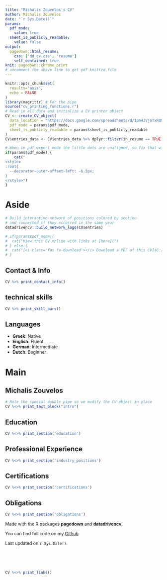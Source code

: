 ```yaml
---
title: "Michalis Zouvelos's CV"
author: Michalis Zouvelos
date: "`r Sys.Date()`"
params:
  pdf_mode:
    value: true
  sheet_is_publicly_readable:
    value: false
output:
  pagedown::html_resume:
    css: ['dd_cv.css', 'resume']
    self_contained: true
knit: pagedown::chrome_print 
# uncomment the above line to get pdf knitted file
---
```


```r
knitr::opts_chunk$set(
  results='asis', 
  echo = FALSE
)
library(magrittr) # For the pipe
source("cv_printing_functions.r")
# Read in all data and initialize a CV printer object
CV <- create_CV_object(
  data_location = "https://docs.google.com/spreadsheets/d/1pn4JVjnTxRQS3xTAdtuWgpJKMbh6iGoVeWycmVFM7e8/edit#gid=917338460",  
  pdf_mode = params$pdf_mode,
  sheet_is_publicly_readable = params$sheet_is_publicly_readable
)
CV$entries_data <- CV$entries_data %>% dplyr::filter(in_resume == TRUE)
```


```r
# When in pdf export mode the little dots are unaligned, so fix that with some conditional CSS.
if(params$pdf_mode) {
    cat("
<style>
:root{
  --decorator-outer-offset-left: -6.5px;
}
</style>")
}
```


Aside
================================================================================

```r
# Build interactive network of positions colored by section
# and connected if they occurred in the same year
datadrivencv::build_network_logo(CV$entries)
```


```r
# if(params$pdf_mode){
#  cat("View this CV online with links at [here](")
# } else {
#  cat("[<i class='fas fa-download'></i> Download a PDF of this CV](C:/Users/micha/Documents/michalis-zouvelos.pdf)")
# }
```

Contact & Info {#contact}
--------------------------------------------------------------------------------

```r
CV %>% print_contact_info()
```



technical skills {#skills}
--------------------------------------------------------------------------------

```r
CV %>% print_skill_bars()
```


Languages 
--------------------------------------------------------------------------------

- **Greek**:   Native
- **English**: Fluent
- **German**:  Intermediate
- **Dutch**:   Beginner





Main
================================================================================

Michalis Zouvelos {#title}
--------------------------------------------------------------------------------

```r
# Note the special double pipe so we modify the CV object in place
CV %<>% print_text_block("intro") 
```



Education {data-icon=graduation-cap data-concise=true}
--------------------------------------------------------------------------------

```r
CV %<>% print_section('education')
```




Professional Experience {data-icon=suitcase}
--------------------------------------------------------------------------------


```r
CV %<>% print_section('industry_positions')
```

Certifications {data-icon=certificate}
--------------------------------------------------------------------------------

```r
CV %<>% print_section('certifications')
```

Obligations {data-icon=stamp}
--------------------------------------------------------------------------------

```r
CV %<>% print_section('obligations')
```

::: aside


Made with the R packages **pagedown** and **datadrivencv**.

You can find full code on my [Github](https://github.com/mzouvelos/Resume_CV_project)

Last updated on `r Sys.Date()`.

:::
<!-- These breaks just force a new page so section doesnt get cut off -->
<br>
<br>
<br>

```r
CV %<>% print_links()
```